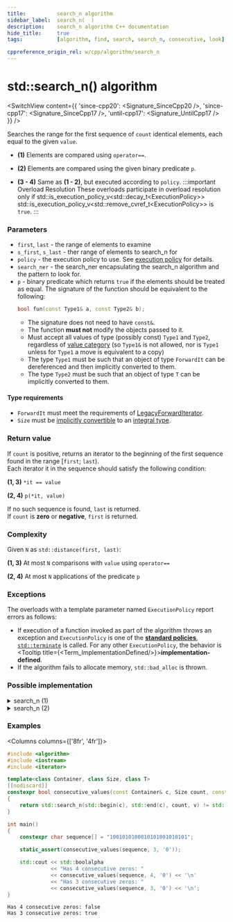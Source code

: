 ```yaml
---
title:			search_n algorithm
sidebar_label:	search_n(  )
description:	search_n algorithm C++ documentation
hide_title:		true
tags:			[algorithm, find, search, search_n, consecutive, look]

cppreference_origin_rel: w/cpp/algorithm/search_n
---
```



<!-- Terms -->


<!----------------- Codes ---------------------->


# std::search_n() algorithm

<SwitchView content={{
  'since-cpp20': <Signature_SinceCpp20 />,
  'since-cpp17': <Signature_SinceCpp17 />,
  'until-cpp17': <Signature_UntilCpp17 />
}} />

Searches the range for the first sequence of `count` identical elements, each equal to the given `value`.

- **(1)** Elements are compared using `operator==`.

- **(2)** Elements are compared using the given binary predicate `p`.

- **(3 - 4)** Same as **(1 - 2)**, but executed according to `policy`.
  :::important Overload Resolution
  These overloads participate in overload resolution only if
  <Until v='cpp20'> std::is_execution_policy_v&lt;std::decay_t&lt;ExecutionPolicy&gt;&gt; </Until> <Since v='cpp20'>std::is_execution_policy_v&lt;std::remove_cvref_t&lt;ExecutionPolicy&gt;&gt;</Since> is <code>true</code>.
  :::


### Parameters

- `first`, `last` - the range of elements to examine
- `s_first`, `s_last` - ther range of elements to search_n for
- `policy` - the execution policy to use. See [execution policy](#) for details.
- `search_ner` - the search_ner encapsulating the search_n algorithm and the pattern to look for.
- `p` - binary predicate which returns `true` if the elements should be treated as equal.
	The signature of the function should be equivalent to the following:
	```cpp
	bool fun(const Type1& a, const Type2& b);
	```
	- The signature does not need to have `const&`.
	- The function **must not** modify the objects passed to it.
	- Must accept all values of type (possibly const) `Type1` and `Type2`, regardless of [value category](#) (so `Type1&` is not allowed, <Since v='cpp11'>nor is <code>Type1</code> unless for <code>Type1</code> a move is equivalent to a copy</Since>)
	- The type `Type1` must be such that an object of type `ForwardIt` can be dereferenced and then implicitly converted to them.
  - The type `Type2` must be such that an object of type `T` can be implicitly converted to them.

#### Type requirements

- `ForwardIt` must meet the requirements of [LegacyForwardIterator](/docs/named_req/LegacyForwardIterator).
- `Size` must be [implicitly convertible](#) to an [integral type](#).

### Return value

If `count` is positive, returns an iterator to the beginning of the first sequence found in the range [`first`; `last`).  
Each iterator it in the sequence should satisfy the following condition:

**(1, 3)** `*it == value`

**(2, 4)** `p(*it, value)`

If no such sequence is found, `last` is returned.  
If `count` is **zero** or **negative**, `first` is returned.

### Complexity

Given `N` as `std::distance(first, last)`:

**(1, 3)** At most `N` comparisons with `value` using `operator==`

**(2, 4)** At most `N` applications of the predicate `p`

### Exceptions

The overloads with a template parameter named `ExecutionPolicy` report errors as follows:
- If execution of a function invoked as part of the algorithm throws an exception and `ExecutionPolicy` is one of the [**standard policies**](#), [`std::terminate`](#) is called.
	For any other `ExecutionPolicy`, the behavior is <Tooltip title={<Term_ImplementationDefined/>}>**implementation-defined**</Tooltip>.
- If the algorithm fails to allocate memory, `std::bad_alloc` is thrown.

### Possible implementation

<details>
<summary>search_n (1)</summary>

```cpp
template<class ForwardIt, class Size, class T>
ForwardIt search_n(ForwardIt first, ForwardIt last, Size count, const T& value)
{
    if (count <= 0)
        return first;

    for (; first != last; ++first)
    {
        if (!(*first == value))
            continue;

        ForwardIt candidate = first;

        for (Size cur_count = 1; true; ++cur_count)
        {
            if (cur_count >= count)
                return candidate; // success

            ++first;
            if (first == last)
                return last; // exhausted the list

            if (!(*first == value))
                break; // too few in a row
        }
    }
    return last;
}
```

</details>

<details>
<summary>search_n (2)</summary>

```cpp
template<class ForwardIt, class Size, class T, class BinaryPredicate>
ForwardIt search_n(ForwardIt first, ForwardIt last, Size count, const T& value,
                   BinaryPredicate p)
{
    if (count <= 0)
        return first;

    for (; first != last; ++first)
    {
        if (!p(*first, value))
            continue;

        ForwardIt candidate = first;

        for (Size cur_count = 1; true; ++cur_count)
        {
            if (cur_count >= count)
                return candidate; // success

            ++first;
            if (first == last)
                return last; // exhausted the list

            if (!p(*first, value))
                break; // too few in a row
        }
    }
    return last;
}
```

</details>

### Examples

<Columns columns={['8fr', '4fr']}>
<div>

```cpp title='Main.cpp' showLineNumbers
#include <algorithm>
#include <iostream>
#include <iterator>

template<class Container, class Size, class T>
[[nodiscard]]
constexpr bool consecutive_values(const Container& c, Size count, const T& v)
{
    return std::search_n(std::begin(c), std::end(c), count, v) != std::end(c);
}

int main()
{
    constexpr char sequence[] = "1001010100010101001010101";

    static_assert(consecutive_values(sequence, 3, '0'));

    std::cout << std::boolalpha
              << "Has 4 consecutive zeros: "
              << consecutive_values(sequence, 4, '0') << '\n'
              << "Has 3 consecutive zeros: "
              << consecutive_values(sequence, 3, '0') << '\n';
}
```

</div>
<div>

```plaintext title="Output"
Has 4 consecutive zeros: false
Has 3 consecutive zeros: true
```

</div>
</Columns>
